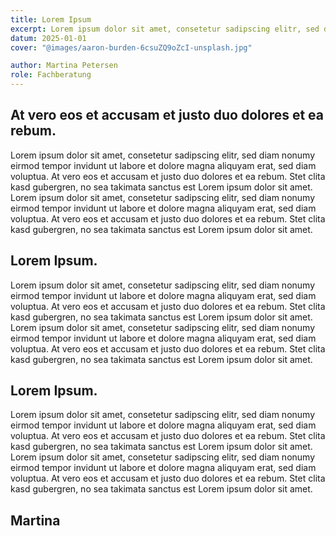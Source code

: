 ```yaml
---
title: Lorem Ipsum
excerpt: Lorem ipsum dolor sit amet, consetetur sadipscing elitr, sed diam nonumy eirmod tempor invidunt ut labore et dolore magna aliquyam erat, sed diam voluptua.
datum: 2025-01-01
cover: "@images/aaron-burden-6csuZQ9oZcI-unsplash.jpg"

author: Martina Petersen
role: Fachberatung
---
```


## At vero eos et accusam et justo duo dolores et ea rebum.

Lorem ipsum dolor sit amet, consetetur sadipscing elitr, sed diam nonumy eirmod tempor invidunt ut labore et dolore magna aliquyam erat, sed diam voluptua. At vero eos et accusam et justo duo dolores et ea rebum. Stet clita kasd gubergren, no sea takimata sanctus est Lorem ipsum dolor sit amet. Lorem ipsum dolor sit amet, consetetur sadipscing elitr, sed diam nonumy eirmod tempor invidunt ut labore et dolore magna aliquyam erat, sed diam voluptua. At vero eos et accusam et justo duo dolores et ea rebum. Stet clita kasd gubergren, no sea takimata sanctus est Lorem ipsum dolor sit amet.

<ContentMedia src={img_left.src}>
    <h2>Lorem Ipsum.</h2>
    <p class="text-2xl">
        Lorem ipsum dolor sit amet, consetetur sadipscing elitr, sed diam nonumy eirmod tempor invidunt ut labore et dolore magna aliquyam erat, sed diam voluptua. At vero eos et accusam et justo duo dolores et ea rebum. Stet clita kasd gubergren, no sea takimata sanctus est Lorem ipsum dolor sit amet. Lorem ipsum dolor sit amet, consetetur sadipscing elitr, sed diam nonumy eirmod tempor invidunt ut labore et dolore magna aliquyam erat, sed diam voluptua. At vero eos et accusam et justo duo dolores et ea rebum. Stet clita kasd gubergren, no sea takimata sanctus est Lorem ipsum dolor sit amet.
    </p>
</ContentMedia>

<ContentMedia src={img_right.src} reverse={true}>
    <h2>Lorem Ipsum.</h2>
    <p class="text-2xl">
      Lorem ipsum dolor sit amet, consetetur sadipscing elitr, sed diam nonumy eirmod tempor invidunt ut labore et dolore magna aliquyam erat, sed diam voluptua. At vero eos et accusam et justo duo dolores et ea rebum. Stet clita kasd gubergren, no sea takimata sanctus est Lorem ipsum dolor sit amet. Lorem ipsum dolor sit amet, consetetur sadipscing elitr, sed diam nonumy eirmod tempor invidunt ut labore et dolore magna aliquyam erat, sed diam voluptua. At vero eos et accusam et justo duo dolores et ea rebum. Stet clita kasd gubergren, no sea takimata sanctus est Lorem ipsum dolor sit amet.
    </p>
</ContentMedia>

<h2 class="cursive">Martina</h2>